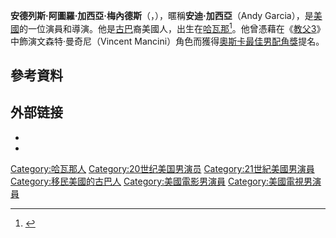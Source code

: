 {{藝人
| name         = 安迪·賈西亞<br>Andy Garcia
| image        = Andy Garcia at the 2009 Deauville American Film Festival-01A.jpg
| 類型 = 男演員
| caption      = 
| birth_date   = {{Birth date and age|1956|4|12}}
| birth_place  = {{CUB}}[[哈瓦那|哈瓦那]]
| birth_name   = Andrés Arturo García Menéndez
| nationality = {{US}}
| spouse       = {{marriage|Marivi Lorido García|1982}} 
| children     = 4
| alma_mater   = [[佛羅里達國際大學|佛羅里達國際大學]]
| occupation   = 演員
| years_active = 1978–現在
| imdb = 0000412
}}
'''安德列斯·阿圖羅·加西亞·梅內德斯'''（{{lang-es|Andrés Arturo García Menéndez}}，{{bd|1956年|4月12日||}}），暱稱'''安迪·加西亞'''（Andy Garcia），是[[美國|美國]]的一位演員和導演。他是[[古巴|古巴]]裔美國人，出生在[[哈瓦那|哈瓦那]]<ref>{{cite news|url=http://www.telegraph.co.uk/news/newstopics/celebritynews/5246724/Was-Walt-Disney-frozen-after-death-Top-10-celebrity-myths-debunked.html|title=Was Walt Disney frozen after death? Top 10 celebrity myths debunked|date=April 30, 2009|accessdate=February 2, 2010|newspaper=[[The_Daily_Telegraph|The Daily Telegraph]]|location=London|archiveurl=https://web.archive.org/web/20100204141222/http://www.telegraph.co.uk/news/newstopics/celebritynews/5246724/Was-Walt-Disney-frozen-after-death-Top-10-celebrity-myths-debunked.html|archivedate=2010年2月4日|deadurl=yes}}</ref>。他曾憑藉在《[[教父3|教父3]]》中飾演文森特·曼奇尼（Vincent Mancini）角色而獲得[[奧斯卡最佳男配角獎|奧斯卡最佳男配角獎]]提名。

== 參考資料 ==
{{Reflist}}

== 外部链接 ==
{{commons|Andy García}}
* {{IMDb name|0000412}}
* {{Tcmdb name}}

{{Authority control}}

{{DEFAULTSORT:Garcia, Andy}}
[[Category:哈瓦那人|Category:哈瓦那人]]
[[Category:20世纪美国男演员|Category:20世纪美国男演员]]
[[Category:21世紀美國男演員|Category:21世紀美國男演員]]
[[Category:移民美國的古巴人|Category:移民美國的古巴人]]
[[Category:美國電影男演員|Category:美國電影男演員]]
[[Category:美國電視男演員|Category:美國電視男演員]]